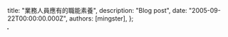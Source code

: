 
  title: "業務人員應有的職能素養",
  description: "Blog post",
  date: "2005-09-22T00:00:00.000Z",
  authors: [mingster],
};

<p><a title="photo sharing" href="http://www.flickr.com/photos/mingster/45500581/"><img style="border-right:#000000 1px solid;border-top:#000000 1px solid;border-left:#000000 1px solid;border-bottom:#000000 1px solid;" alt="" src="/img/45500581_b55ca52208_m.jpg" /></a></p>
